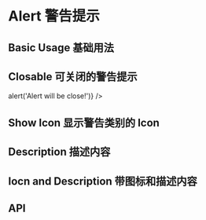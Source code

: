 

<Meta title="Components 基础组件/09 - Alert 警告" component={Alert} />

# Alert 警告提示

## Basic Usage 基础用法

<Preview>
  <Row>
    <Alert className="demo-alert" type="success" message="Here is the information~" />
    <Alert className="demo-alert" type="warning" message="Here is the information~" />
    <Alert className="demo-alert" type="danger" message="Here is the information~" />
    <Alert className="demo-alert" type="info" message="Here is the information~" />
  </Row>
</Preview>

## Closable 可关闭的警告提示

<Preview>
  <Row>
    <Alert
      className="demo-alert"
      type="info"
      message="Here is the information~"
      closable
      onClose={() => alert('Alert will be close!')}
    />
  </Row>
</Preview>

## Show Icon 显示警告类别的 Icon

<Preview>
  <Row>
    <Alert className="demo-alert" type="info" message="Here is the information~" showIcon />
  </Row>
</Preview>

## Description 描述内容

<Preview>
  <Row>
    <Alert
      className="demo-alert"
      message="Title of Success"
      description="Here is the information"
      type="success"
      closable
    />
    <Alert
      className="demo-alert"
      message="Title of Error"
      description="Here is the information"
      type="danger"
      closable
    />
    <Alert
      className="demo-alert"
      message="Title of Warning"
      description="Here is the information"
      type="warning"
      closable
    />
    <Alert
      className="demo-alert"
      message="Title of Info"
      description="Here is the information"
      type="info"
      closable
    />
  </Row>
</Preview>

## Iocn and Description 带图标和描述内容

<Preview>
  <Row>
    <Alert
      className="demo-alert"
      message="Title of Success"
      description="Here is the information~Here is the information~Here is the information~Here is the information~Here is the information~Here is the information~Here is the information~"
      type="success"
      showIcon
      closable
    />
    <Alert
      className="demo-alert"
      message="Title of Error"
      description="Here is the information"
      type="danger"
      showIcon
      closable
    />
    <Alert
      className="demo-alert"
      message="Title of Warning"
      description="Here is the information"
      type="warning"
      showIcon
      closable
    />
    <Alert
      className="demo-alert"
      message="Title of Info"
      description="Here is the information"
      type="info"
      showIcon
      closable
    />
  </Row>
</Preview>

## API

<Props of={Alert} />
